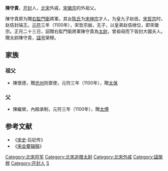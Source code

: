 '''陳守貴'''，[[开封|开封]]人，[[北宋|北宋]]外戚，[[宋徽宗|宋徽宗]]的外祖父。

陳守貴原为贈[[右監門衛|右監門衛]]將軍。其女[[钦慈皇后|陈氏]]为[[宋神宗|宋神宗]]才人，为皇九子赵佶。[[宋哲宗|宋哲宗]]时，赵佶封端王。[[元符|元符]]三年（1100年），宋哲宗崩，无子，以皇弟赵佶继位，即宋徽宗。正月二十三日，詔贈右監門衛將軍陳守貴為[[太尉|太尉]]，曾祖母而下皆封大國夫人。贈太尉陳守貴，[[諡号|諡号]]榮穆。 
==家族==
===祖父===
*陳懷德，贈[[忠州|忠州]]防禦使，元符三年（1100年），贈[[太保|太保]]
===父===
*陳繼榮，內殿承制，元符三年（1100年），贈[[太傅|太傅]]
==参考文献==
*《[[宋史|宋史]]·后妃传》
*《[[宋会要辑稿|宋会要辑稿]]》

{{DEFAULTSORT:C}}
[[Category:北宋将军|Category:北宋将军]]
[[Category:北宋追赠太尉|Category:北宋追赠太尉]]
[[Category:北宋外戚|Category:北宋外戚]]
[[Category:諡榮穆|Category:諡榮穆]]
[[Category:开封人|Category:开封人]]
[[Category:陈姓|S]]